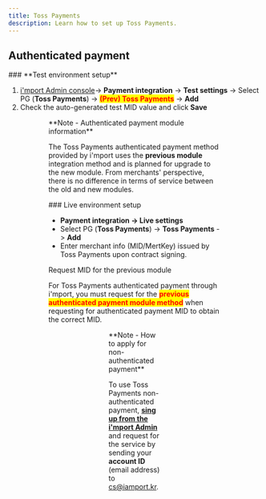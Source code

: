 ```yaml
---
title: Toss Payments
description: Learn how to set up Toss Payments.
---
```




## Authenticated payment

<Tabs>
<Tab title="Test">
### **Test environment setup**

1. [i'mport Admin console](https://admin.iamport.kr)→ **Payment integration** → **Test settings** → Select PG (**Toss Payments**) → <mark style="color:red;">**(Prev) Toss Payments**</mark> -> **Add**
2. Check the auto-generated test MID value and click **Save**

<Figure src="/gitbook-assets/en/image (265).png" caption="Payment integration → Test settings → Select PG (Toss Payments) → (Prev) Toss Payments -> Add" />

<Figure src="/gitbook-assets/en/image (197).png" caption="Check the auto-generated MID value and click Save" />

<Hint style="info">
**Note - Authenticated payment module information**

The Toss Payments authenticated payment method provided by i'mport uses the **previous module** integration method and is planned for upgrade to the new module. From merchants' perspective, there is no difference in terms of service between the old and new modules.

</Hint>

</Tab>

<Tab title="Live">
### Live environment setup

- **Payment integration -> Live settings**
- Select PG (**Toss Payments**) → **Toss Payments** -> **Add**
- Enter merchant info (MID/MertKey) issued by Toss Payments upon contract signing.

<Hint style="danger">
Request MID for the previous module

For Toss Payments authenticated payment through i'mport, you must request for the <mark style="color:red;">**previous authenticated payment module method**</mark> when requesting for authenticated payment MID to obtain the correct MID.

</Hint>

<Figure src="/gitbook-assets/en/image (219).png" caption=" Payment integration -> Live settings" />

<Figure src="/gitbook-assets/en/image (198).png" caption="Select PG (Toss Payments) → Toss Payments -> Add" />

<Figure src="/gitbook-assets/en/image (176).png" caption="Enter merchant info issued by Toss Payments upon contract signing" />

</Tab>
</Tabs>

<Hint style="info">
**Note - How to apply for non-authenticated payment**

To use Toss Payments non-authenticated payment, [**sing up from the i'mport Admin**](https://admin.iamport.kr) and request for the service by sending your **account ID** (email address) to cs@iamport.kr.

</Hint>
